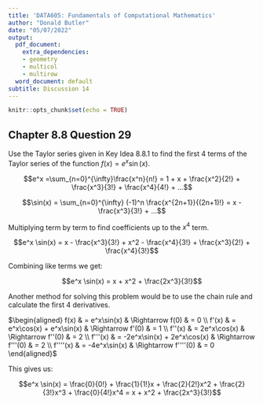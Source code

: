 ```yaml
---
title: 'DATA605: Fundamentals of Computational Mathematics'
author: "Donald Butler"
date: "05/07/2022"
output:
  pdf_document:
    extra_dependencies:
    - geometry
    - multicol
    - multirow
  word_document: default
subtitle: Discussion 14
---
```


```r
knitr::opts_chunk$set(echo = TRUE)
```

## Chapter 8.8 Question 29

Use the Taylor series given in Key Idea 8.8.1 to find the first 4 terms of the Taylor series of the function $f(x) = e^x\sin(x)$.

$$e^x =\sum_{n=0}^{\infty}\frac{x^n}{n!} = 1 + x + \frac{x^2}{2!} + \frac{x^3}{3!} + \frac{x^4}{4!} + ...$$


$$\sin(x) = \sum_{n=0}^{\infty} (-1)^n \frac{x^{2n+1}}{(2n+1)!} = x - \frac{x^3}{3!} + ...$$

Multiplying term by term to find coefficients up to the $x^4$ term.

$$e^x \sin(x) = x - \frac{x^3}{3!} + x^2 - \frac{x^4}{3!} + \frac{x^3}{2!} + \frac{x^4}{3!}$$

Combining like terms we get:

$$e^x \sin(x) = x + x^2 + \frac{2x^3}{3!}$$

Another method for solving this problem would be to use the chain rule and calculate the first 4 derivatives.

$\begin{aligned}
f(x) & = e^x\sin(x) & \Rightarrow f(0) & = 0 \\
f'(x) & = e^x\cos(x) + e^x\sin(x) & \Rightarrow f'(0) & = 1 \\
f''(x) & = 2e^x\cos(x) & \Rightarrow f''(0) & = 2 \\
f'''(x) & = -2e^x\sin(x) + 2e^x\cos(x) & \Rightarrow f'''(0) & = 2 \\
f''''(x) & = -4e^x\sin(x) & \Rightarrow f''''(0) & = 0
\end{aligned}$

This gives us:

$$e^x \sin(x) = \frac{0}{0!} + \frac{1}{1!}x + \frac{2}{2!}x^2 + \frac{2}{3!}x^3 + \frac{0}{4!}x^4 = x + x^2 + \frac{2x^3}{3!}$$

